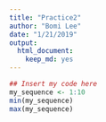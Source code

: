 ```yaml
---
title: "Practice2"
author: "Bomi Lee"
date: "1/21/2019"
output: 
  html_document: 
    keep_md: yes
---
```

```r
## Insert my code here
my_sequence <- 1:10
min(my_sequence)
max(my_sequence)
```

